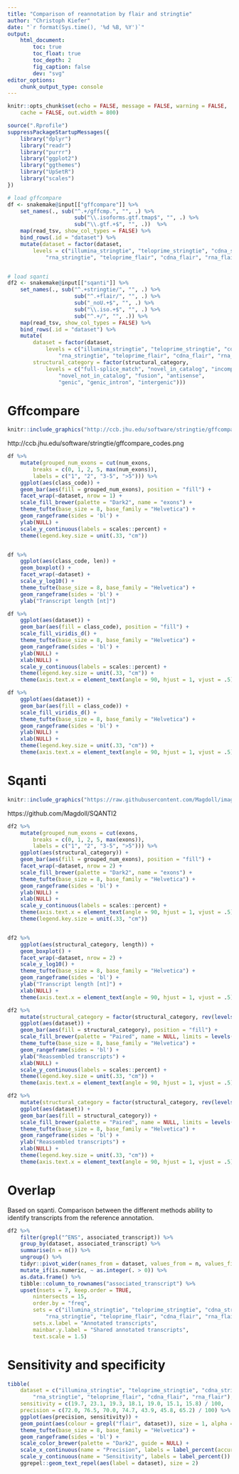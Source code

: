 ```yaml
---
title: "Comparison of reannotation by flair and stringtie"
author: "Christoph Kiefer"
date: "`r format(Sys.time(), '%d %B, %Y')`"
output:
    html_document:
        toc: true
        toc_float: true
        toc_depth: 2
        fig_caption: false
        dev: "svg"
editor_options:
    chunk_output_type: console
---
```


```r
knitr::opts_chunk$set(echo = FALSE, message = FALSE, warning = FALSE,
    cache = FALSE, out.width = 800)
```

```r
source(".Rprofile")
suppressPackageStartupMessages({
    library("dplyr")
    library("readr")
    library("purrr")
    library("ggplot2")
    library("ggthemes")
    library("UpSetR")
    library("scales")
})
```

```r
# load gffcompare
df <- snakemake@input[["gffcompare"]] %>% 
    set_names(., sub("^.+/gffcmp.", "", .) %>%
                     sub("\\.isoforms.gtf.tmap$", "", .) %>% 
                     sub("\\.gtf.+$", "", .))  %>% 
    map(read_tsv, show_col_types = FALSE) %>%  
    bind_rows(.id = "dataset") %>% 
    mutate(dataset = factor(dataset,
        levels = c("illumina_stringtie", "teloprime_stringtie", "cdna_stringtie",
            "rna_stringtie", "teloprime_flair", "cdna_flair", "rna_flair")))


# load sqanti
df2 <- snakemake@input[["sqanti"]] %>% 
    set_names(., sub("^.+stringtie/", "", .) %>% 
                     sub("^.+flair/", "", .) %>% 
                     sub("_noU.+$", "", .) %>% 
                     sub("\\.iso.+$", "", .) %>% 
                     sub("^.+/", "", .)) %>% 
    map(read_tsv, show_col_types = FALSE) %>% 
    bind_rows(.id = "dataset") %>% 
    mutate(
        dataset = factor(dataset,
            levels = c("illumina_stringtie", "teloprime_stringtie", "cdna_stringtie",
                "rna_stringtie", "teloprime_flair", "cdna_flair", "rna_flair")),
        structural_category = factor(structural_category,
            levels = c("full-splice_match", "novel_in_catalog", "incomplete-splice_match",
                "novel_not_in_catalog", "fusion", "antisense",
                "genic", "genic_intron", "intergenic")))
```


# Gffcompare

```r
knitr::include_graphics("http://ccb.jhu.edu/software/stringtie/gffcompare_codes.png")
```

http://ccb.jhu.edu/software/stringtie/gffcompare_codes.png

```r
df %>%
    mutate(grouped_num_exons = cut(num_exons, 
        breaks = c(0, 1, 2, 5, max(num_exons)),
        labels = c("1", "2", "3-5", ">5"))) %>% 
    ggplot(aes(class_code)) +
    geom_bar(aes(fill = grouped_num_exons), position = "fill") +
    facet_wrap(~dataset, nrow = 1) +
    scale_fill_brewer(palette = "Dark2", name = "exons") +
    theme_tufte(base_size = 8, base_family = "Helvetica") +
    geom_rangeframe(sides = 'bl') +
    ylab(NULL) +
    scale_y_continuous(labels = scales::percent) +
    theme(legend.key.size = unit(.33, "cm"))


df %>% 
    ggplot(aes(class_code, len)) +
    geom_boxplot() +
    facet_wrap(~dataset) +
    scale_y_log10() +
    theme_tufte(base_size = 8, base_family = "Helvetica") +
    geom_rangeframe(sides = 'bl') +
    ylab("Transcript length [nt]")
```


```r
df %>% 
    ggplot(aes(dataset)) +
    geom_bar(aes(fill = class_code), position = "fill") +
    scale_fill_viridis_d() +
    theme_tufte(base_size = 8, base_family = "Helvetica") +
    geom_rangeframe(sides = 'bl') +
    ylab(NULL) +
    xlab(NULL) +
    scale_y_continuous(labels = scales::percent) +
    theme(legend.key.size = unit(.33, "cm")) +
    theme(axis.text.x = element_text(angle = 90, hjust = 1, vjust = .5))

df %>% 
    ggplot(aes(dataset)) +
    geom_bar(aes(fill = class_code)) +
    scale_fill_viridis_d() +
    theme_tufte(base_size = 8, base_family = "Helvetica") +
    geom_rangeframe(sides = 'bl') +
    ylab(NULL) +
    xlab(NULL) +
    theme(legend.key.size = unit(.33, "cm")) +
    theme(axis.text.x = element_text(angle = 90, hjust = 1, vjust = .5))
```

# Sqanti

```r
knitr::include_graphics("https://raw.githubusercontent.com/Magdoll/images_public/master/SQANTI2_figures/sqanti2_classification.png")
```

https://github.com/Magdoll/SQANTI2

```r
df2 %>% 
    mutate(grouped_num_exons = cut(exons, 
        breaks = c(0, 1, 2, 5, max(exons)),
        labels = c("1", "2", "3-5", ">5"))) %>% 
    ggplot(aes(structural_category)) +
    geom_bar(aes(fill = grouped_num_exons), position = "fill") +
    facet_wrap(~dataset, nrow = 2) +
    scale_fill_brewer(palette = "Dark2", name = "exons") +
    theme_tufte(base_size = 8, base_family = "Helvetica") +
    geom_rangeframe(sides = 'bl') +
    ylab(NULL) +
    xlab(NULL) +
    scale_y_continuous(labels = scales::percent) +
    theme(axis.text.x = element_text(angle = 90, hjust = 1, vjust = .5)) +
    theme(legend.key.size = unit(.33, "cm"))


df2 %>% 
    ggplot(aes(structural_category, length)) +
    geom_boxplot() +
    facet_wrap(~dataset, nrow = 2) +
    scale_y_log10() +
    theme_tufte(base_size = 8, base_family = "Helvetica") +
    geom_rangeframe(sides = 'bl') +
    ylab("Transcript length [nt]") +
    xlab(NULL) +
    theme(axis.text.x = element_text(angle = 90, hjust = 1, vjust = .5))
```


```r
df2 %>% 
    mutate(structural_category = factor(structural_category, rev(levels(structural_category)))) %>% 
    ggplot(aes(dataset)) +
    geom_bar(aes(fill = structural_category), position = "fill") +
    scale_fill_brewer(palette = "Paired", name = NULL, limits = levels(df2$structural_category)) +
    theme_tufte(base_size = 8, base_family = "Helvetica") +
    geom_rangeframe(sides = 'bl') +
    ylab("Reassembled transcripts") +
    xlab(NULL) +
    scale_y_continuous(labels = scales::percent) +
    theme(legend.key.size = unit(.33, "cm")) +
    theme(axis.text.x = element_text(angle = 90, hjust = 1, vjust = .5))

df2 %>% 
    mutate(structural_category = factor(structural_category, rev(levels(structural_category)))) %>% 
    ggplot(aes(dataset)) +
    geom_bar(aes(fill = structural_category)) +
    scale_fill_brewer(palette = "Paired", name = NULL, limits = levels(df2$structural_category)) +
    theme_tufte(base_size = 8, base_family = "Helvetica") +
    geom_rangeframe(sides = 'bl') +
    ylab("Reassembled transcripts") +
    xlab(NULL) +
    theme(legend.key.size = unit(.33, "cm")) +
    theme(axis.text.x = element_text(angle = 90, hjust = 1, vjust = .5))
```

# Overlap

Based on sqanti. Comparison between the different methods ability to identify 
transcripts from the reference annotation.

```r
df2 %>% 
    filter(grepl("^ENS", associated_transcript)) %>% 
    group_by(dataset, associated_transcript) %>% 
    summarise(n = n()) %>% 
    ungroup() %>% 
    tidyr::pivot_wider(names_from = dataset, values_from = n, values_fill = 0) %>% 
    mutate_if(is.numeric, ~ as.integer(. > 0)) %>% 
    as.data.frame() %>%
    tibble::column_to_rownames("associated_transcript") %>% 
    upset(nsets = 7, keep.order = TRUE,
        nintersects = 15,
        order.by = "freq",
        sets = c("illumina_stringtie", "teloprime_stringtie", "cdna_stringtie",
            "rna_stringtie", "teloprime_flair", "cdna_flair", "rna_flair"),
        sets.x.label = "Annotated transcripts",
        mainbar.y.label = "Shared annotated transcripts",
        text.scale = 1.5)
```

# Sensitivity and specificity

```r
tibble(
    dataset = c("illumina_stringtie", "teloprime_stringtie", "cdna_stringtie",
        "rna_stringtie", "teloprime_flair", "cdna_flair", "rna_flair"),
    sensitivity = c(19.7, 23.1, 19.3, 18.1, 19.0, 15.1, 15.8) / 100,
    precision = c(72.0, 76.5, 70.0, 74.7, 43.9, 45.8, 65.2) / 100) %>% 
    ggplot(aes(precision, sensitivity)) +
    geom_point(aes(colour = grepl("flair", dataset)), size = 1, alpha = .5) +
    theme_tufte(base_size = 8, base_family = "Helvetica") +
    geom_rangeframe(sides = 'bl') +
    scale_color_brewer(palette = "Dark2", guide = NULL) + 
    scale_x_continuous(name = "Precision", labels = label_percent(accuracy = 1)) +
    scale_y_continuous(name = "Sensitivity", labels = label_percent()) +
    ggrepel::geom_text_repel(aes(label = dataset), size = 2)
```
